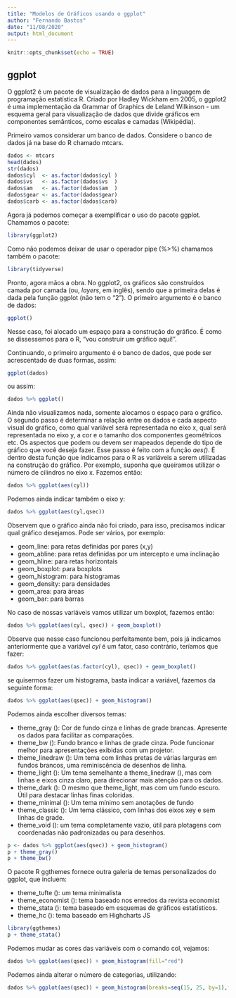 ```yaml
---
title: "Modelos de Gráficos usando o ggplot"
author: "Fernando Bastos"
date: "11/08/2020"
output: html_document
---
```


```r
knitr::opts_chunk$set(echo = TRUE)
```

## ggplot

O ggplot2 é um pacote de visualização de dados para a linguagem de programação estatística R. Criado por Hadley Wickham em 2005, o ggplot2 é uma implementação da Grammar of Graphics de Leland Wilkinson - um esquema geral para visualização de dados que divide gráficos em componentes semânticos, como escalas e camadas (Wikipédia).

Primeiro vamos considerar um banco de dados. Considere o banco de dados já na base do R chamado mtcars.

```r
dados <- mtcars
head(dados)
str(dados)
dados$cyl  <- as.factor(dados$cyl )
dados$vs   <- as.factor(dados$vs  )
dados$am   <- as.factor(dados$am  )
dados$gear <- as.factor(dados$gear)
dados$carb <- as.factor(dados$carb)
```

Agora já podemos começar a exemplificar o uso do pacote ggplot. Chamamos o pacote:

```r
library(ggplot2)
```

Como não podemos deixar de usar o operador pipe (%>%) chamamos também o pacote:

```r
library(tidyverse)
```

Pronto, agora mãos a obra. No ggplot2, os gráficos são construídos camada por camada (ou, *layers*, em inglês), sendo que a primeira delas é dada pela função ggplot (não tem o "2"). O primeiro argumento é o banco de dados:

```r
ggplot()
```

Nesse caso, foi alocado um espaço para a construção do gráfico. É como se dissessemos para o R, "vou construir um gráfico aqui!".

Continuando, o primeiro argumento é o banco de dados, que pode ser acrescentado de duas formas, assim:

```r
ggplot(dados)
```

ou assim:

```r
dados %>% ggplot()
```

Ainda não visualizamos nada, somente alocamos o espaço para o gráfico. O segundo passo é determinar a relação entre os dados e cada aspecto visual do gráfico, como qual variável será representada no eixo x, qual será representada no eixo y, a cor e o tamanho dos componentes geométricos etc. Os aspectos que podem ou devem ser mapeados depende do tipo de gráfico que você deseja fazer. Esse passo é feito com a função _aes()_. É dentro desta função que indicamos para o R as variáveis a serem utilizadas na construção do gráfico. Por exemplo, suponha que queiramos utilizar o número de cilindros no eixo x. Fazemos então:

```r
dados %>% ggplot(aes(cyl))
```


Podemos ainda indicar também o eixo y:

```r
dados %>% ggplot(aes(cyl,qsec))
```


Observem que o gráfico ainda não foi criado, para isso, precisamos indicar qual gráfico desejamos. Pode ser vários, por exemplo:

* geom_line: para retas definidas por pares (x,y)
* geom_abline: para retas definidas por um intercepto e uma inclinação
* geom_hline: para retas horizontais
* geom_boxplot: para boxplots
* geom_histogram: para histogramas
* geom_density: para densidades
* geom_area: para áreas
* geom_bar: para barras

No caso de nossas variáveis vamos utilizar um boxplot, fazemos então:

```r
dados %>% ggplot(aes(cyl, qsec)) + geom_boxplot()
```


Observe que nesse caso funcionou perfeitamente bem, pois já indicamos anteriormente que a variável _cyl_ é um fator, caso contrário, teríamos que fazer:

```r
dados %>% ggplot(aes(as.factor(cyl), qsec)) + geom_boxplot()
```

se quisermos fazer um histograma, basta indicar a variável, fazemos da seguinte forma:

```r
dados %>% ggplot(aes(qsec)) + geom_histogram()
```

Podemos ainda escolher diversos temas:

* theme_gray (): Cor de fundo cinza e linhas de grade brancas. Apresente os dados para facilitar as comparações.
* theme_bw (): Fundo branco e linhas de grade cinza. Pode funcionar melhor para apresentações exibidas com um projetor.
* theme_linedraw (): Um tema com linhas pretas de várias larguras em fundos brancos, uma reminiscência de desenhos de linha.
* theme_light (): Um tema semelhante a theme_linedraw (), mas com linhas e eixos cinza claro, para direcionar mais atenção para os dados.
* theme_dark (): O mesmo que theme_light, mas com um fundo escuro. Útil para destacar linhas finas coloridas.
* theme_minimal (): Um tema mínimo sem anotações de fundo
* theme_classic (): Um tema clássico, com linhas dos eixos xey e sem linhas de grade.
* theme_void (): um tema completamente vazio, útil para plotagens com coordenadas não padronizadas ou para desenhos.


```r
p <- dados %>% ggplot(aes(qsec)) + geom_histogram()
p + theme_gray()
p + theme_bw()
```



O pacote R ggthemes fornece outra galeria de temas personalizados do ggplot, que incluem:

* theme_tufte (): um tema minimalista
* theme_economist (): tema baseado nos enredos da revista economist
* theme_stata (): tema baseado em esquemas de gráficos estatísticos.
* theme_hc (): tema baseado em Highcharts JS

```r
library(ggthemes)
p + theme_stata()
```

Podemos mudar as cores das variáveis com o comando col, vejamos:


```r
dados %>% ggplot(aes(qsec)) + geom_histogram(fill="red")
```

Podemos ainda alterar o número de categorias, utilizando:

```r
dados %>% ggplot(aes(qsec)) + geom_histogram(breaks=seq(15, 25, by=1),fill="red")
```








